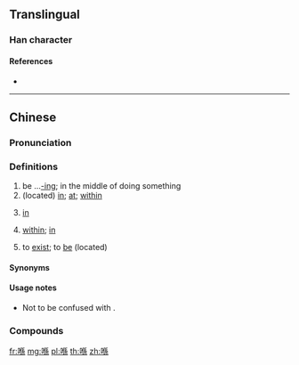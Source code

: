 {{character info/new}}
==Translingual==

===Han character===
{{Han char|rn=30|rad=口|as=09|sn=12|four=|canj=ROHF|ids=⿰口係}}

====References====
* {{Han ref|kx=0201.121|hdz=10657.021|uh=55BA|ud=21946}}

----

==Chinese==
{{zh-forms|alt=*o係-Internet,匸}}

===Pronunciation===
{{zh-pron
|c=hai2
|cat=adv,prep,v
}}

===Definitions===
{{zh-hanzi}} {{tlb|zh|Cantonese}}

# be ...[[-ing]]; in the middle of doing something {{gloss|indicating an action in progress}}
# (located) [[in]]; [[at]]; [[within]]
#: {{zh-x|喺 架 車 入便|inside the car|C}}
# {{lb|zh|temporal}} [[in]]
#: {{zh-x|喺 @2012|in 2012|C}}
# {{lb|zh|figurative}} [[within]]; [[in]]
#: {{zh-x|喺 中文|within the Chinese language/in the Chinese language|C}}
# to [[exist]]; to [[be]] (located)
#: {{zh-x|我 而家 喺 香港。|I am in Hong Kong now.|C-GZ|tr=ngo5 ji4 gaa1 '''hai2''' hoeng1 gong2.}}

====Synonyms====
{{zh-dial|在}}

====Usage notes====
* Not to be confused with {{zh-l|係|hai6|to be}}.

===Compounds===
{{zh-der|喺處|喺度}}

[[fr:喺]]
[[mg:喺]]
[[pl:喺]]
[[th:喺]]
[[zh:喺]]